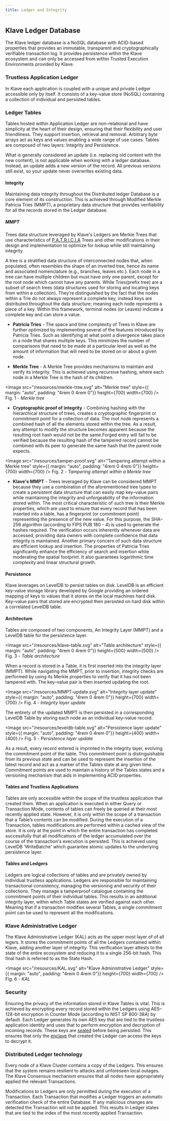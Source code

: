 ```yaml
---
title: Ledger and Integrity
---
```


## Klave Ledger Database

The Klave ledger database is a NoSQL database with ACID-based properties that provides an immutable, transparent and cryptographically verifiable transaction log. It provides persistence within the Klave ecosystem and can only be accessed from within Trusted Execution Environments provided by Klave.

### Trustless Application Ledger

In Klave each application is coupled with a unique and private Ledger accessible only by itself. It consists of a key-value store (NoSQL) containing a collection of individual and persisted tables.

### Ledger Tables

Tables hosted within Application Ledger are non-relational and have simplicity at the heart of their design, ensuring that their flexibility and user friendliness. They support insertion, retrieval and removal. Arbitrary byte arrays act as keys and values enabling a wide range of use cases. Tables are composed of two layers: Integrity and Persistence.

<Callout type="warn">
  What is generally considered an update (i.e. replacing old content with the new content), is not applicable when working with a ledger database. Instead, an update adds a new version of the record. All previous versions still exist, so your update never overwrites existing data.
</Callout>

#### Integrity

Maintaining data integrity throughout the Distributed ledger Database is a core element of its construction. This is achieved through Modified Merkle Patricia Tries (MMPT), a proprietary data structure that provides verifiability for all the records stored in the Ledger database.

##### MMPT

Trees data structure leveraged by Klave's Ledgers are Merkle Trees that use characteristics of [P.A.T.R.I.C.I.A](https://dl.acm.org/doi/10.1145/321479.321481) Trees and other modifications in their design and implementation to optimize for lookup while still maintaining integrity.

<Callout>
  A tree is a stratified data structure of interconnected nodes that, when populated, often resembles the shape of an inverted tree, hence its name and associated nomenclature (e.g., branches, leaves etc.). Each node in a tree can have multiple children but must have only one parent, except for the root node which cannot have any parents. While Tries(prefix tree) are a subset of search trees (data structures used for storing and locating keys from within a collection). They’re distinguished by the fact that the nodes within a Trie do not always represent a complete key, instead keys are distributed throughout the data structure; meaning each node represents a piece of a key. Within this framework, terminal nodes (or Leaves) indicate a complete key and can store a value.
</Callout>

- **Patricia Tries** - The space and time complexity of Trees in Klave are further optimized by implementing several of the features introduced by Patricia Tries. Such as identifying at what point a divergence takes place in a node that shares multiple keys. This minimizes the number of comparisons that need to be made at a particular level as well as the amount of information that will need to be stored on or about a given node.

- **Merkle Tree** - A Merkle Tree provides mechanisms to maintain and verify its integrity. This is achieved using recursive hashing, where each node in a Merkle Tree is the hash of its children.

<Image src="/resources/merkle-tree.svg" alt="Merkle tree" style={{ margin: "auto", padding: "4rem 0 4rem 0"}} height={700} width={700} />
Fig. 1 - *Merkle tree*

- **Cryptographic proof of integrity** - Combining hashing with the hierarchical structure of trees, creates a cryptographic fingerprint or commitment point for a collection of data. The root node represents a combined hash of all the elements stored within the tree. As a result, any attempt to modify the structure becomes apparent because the resulting root hash would not be the same.Forged entry will fail to be verified because the resulting hash of the tampered record cannot be combined with its peer to generate the same hash that the parent node expects.

<Image src="/resources/tamper-proof.svg" alt="Tampering attempt within a Merkle tree" style={{ margin: "auto", padding: "4rem 0 4rem 0"}} height={700} width={700} />
Fig. 2 - *Tampering attempt within a Merkle tree*

- **Klave's MMPT** - Trees leveraged by Klave can be considered MMPT because they use a combination of the aforementioned tree types to create a persistent data structure that can easily map key–value pairs while maintaining the integrity and unforgeability of the information stored within. The most critical characteristic of such tree is their Merkle properties, which are used to ensure that every record that has been inserted into a table, has a fingerprint (or commitment point) representing the presence of the new value. For this purpose, the SHA–256 algorithm (according to FIPS PUB 180 - 4) is used to generate the hashes required. The verification occurs inherently whenever data are accessed, providing data owners with complete confidence that data integrity is maintained. Another primary concern of such data structure are efficient lookup and insertion. The properties of Patricia Tries significantly enhance the efficiency of search and insertion while moderating the spatial footprint. It also guarantees logarithmic time complexity and linear structural growth.

#### Persistence

Klave leverages on LevelDB to persist tables on disk. LevelDB is an efficient key-value storage library developed by Google providing an ordered mapping of keys to values that it stores on the local machines hard disk. Key–value pairs that stored are encrypted then persisted on hard disk within a correlated LevelDB table.

#### Architecture

Tables are composed of two components, An Integrity Layer (MMPT) and a LevelDB table for the persistence layer.

<Image src="/resources/klave-table.svg" alt="Table architecture" style={{ margin: "auto", padding: "4rem 0 4rem 0"}} height={500} width={500} />
Fig. 3 - *Table architecture*

When a record is stored in a Table, it is first inserted into the integrity layer (MMPT). While navigating the MMPT, prior to insertion, integrity checks are performed by using its Merkle properties to verify that it has not been tampered with. The key–value pair is then inserted updating the root.

<Image src="/resources/MMPT-update.svg" alt="Integrity layer update" style={{ margin: "auto", padding: "4rem 0 4rem 0"}} height={700} width={700} />
Fig. 4 - *Integrity layer update*

The entirety of the updated MMPT is then persisted in a corresponding LevelDB Table by storing each node as an individual key–value record.

<Image src="/resources/leveldb-table.svg" alt="Persistence layer update" style={{ margin: "auto", padding: "4rem 0 4rem 0"}} height={400} width={400} />
Fig. 5 - *Persistence layer update*

As a result, every record entered is imprinted in the integrity layer, evolving the commitment point of the table. This commitment point is distinguishable from its previous state and can be used to represent the insertion of the latest record and act as a marker of the Tables state at any given time. Commitment points are used to maintain a history of the Tables states and a versioning mechanism that aids in implementing ACID properties.

#### Tables and Trustless Applications

Tables are only accessible within the scope of the trustless application that created them. When an application is executed in either Query or Transaction Mode, contents of tables can freely be queried at their most recently applied state. However, it is only within the scope of a transaction that a Table’s contents can be modified. During the execution of a Transaction, tables modifications are performed within a cached view of the store. It is only at the point in which the entire transaction has completed successfully that all modifications of the ledger accumulated over the course of the transaction's execution is persisted. This is achieved using LevelDB 'WriteBatche' which guarantee atomic updates to the underlying persistence layer.

#### Tables and Ledgers

Ledgers are logical collections of tables and are privately owned by individual trustless applications. Ledgers are responsible for maintaining transactional consistency, managing the versioning and security of their collections. They manage a tamperproof catalogue containing the commitment points of their individual tables. This results in an additional integrity layer, within which Table states are verified against each other. Meaning that if a transaction modifies several Tables, a single commitment point can be used to represent all the modifications.

### Klave Administrative Ledger

The Klave Administrative Ledger (KAL) acts as the upper most layer of of all legers. It stores the commitment points of all the Ledgers contained within Klave, adding another layer of integrity. This verification layer attests to the state of the entire ecosystem and reducing it to a single 256-bit hash. This final hash is referred to as the State Hash.

<Image src="/resources/KAL.svg" alt="Klave Administrative Ledger" style={{ margin: "auto", padding: "4rem 0 4rem 0"}} height={700} width={700} />
Fig. 6 - *KAL*

### Security 

Ensuring the privacy of the information stored in Klave Tables is vital. This is achieved by encrypting every record stored within the Ledgers using AES–128-bit encryption in Counter Mode (according to NIST SP 800-38A) by default. Each Ledger generates its own AES key that are tied to the trustless application identity and uses that to perform encryption and decryption of incoming records. These keys are [sealed](./confidential-computing/sealing.md) before being persisted. This ensures that only the [enclave](./confidential-computing/tee.md#enclave) that created the Ledger can access the keys to decrypt it.

### Distributed Ledger technology

Every node of a Klave Cluster contains a copy of the Ledgers. This ensures that the system remains resilient to attacks and unforeseen local outages. The Klave Consensus mechanism ensures that all nodes have appropriately applied the relevant Transactions.

<Callout type="warn">
    Modifications to Ledgers are only permitted during the execution of a Transaction. Each Transaction that modifies a Ledger triggers an automatic verification check of the entire Database. If any malicious changes are detected the Transaction will not be applied. This results in Ledger states that are tied to the index of the most recently applied Transaction.
</Callout>